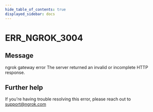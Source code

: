 ```yaml
---
hide_table_of_contents: true
displayed_sidebar: docs
---
```



# ERR_NGROK_3004

## Message

ngrok gateway error
The server returned an invalid or incomplete HTTP response.

<ErrorDetails error="err_ngrok_3004" />

## Further help

If you're having trouble resolving this error, please reach out to [support@ngrok.com](mailto:support@ngrok.com?subject=Help%20with%20ERR_NGROK_3004)
